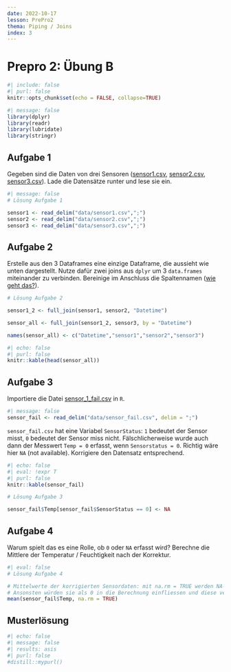 ```yaml
---
date: 2022-10-17
lesson: PrePro2
thema: Piping / Joins
index: 3
---
```


# Prepro 2: Übung B

```r
#| include: false
#| purl: false
knitr::opts_chunk$set(echo = FALSE, collapse=TRUE)
```

```r
#| message: false
library(dplyr)
library(readr)
library(lubridate)
library(stringr)
```

## Aufgabe 1

Gegeben sind die Daten von drei Sensoren ([sensor1.csv](https://moodle.zhaw.ch/mod/resource/view.php?id=602226), [sensor2.csv](https://moodle.zhaw.ch/mod/resource/view.php?id=602229), [sensor3.csv](https://moodle.zhaw.ch/mod/resource/view.php?id=602228)). Lade die Datensätze runter und lese sie ein.

```r
#| message: false
# Lösung Aufgabe 1

sensor1 <- read_delim("data/sensor1.csv",";")
sensor2 <- read_delim("data/sensor2.csv",";")
sensor3 <- read_delim("data/sensor3.csv",";")
```

## Aufgabe 2

Erstelle aus den 3 Dataframes eine einzige Dataframe, die aussieht wie unten dargestellt. Nutze dafür zwei joins aus `dplyr` um 3 `data.frames` miteinander zu verbinden. Bereinige im Anschluss die Spaltennamen ([wie geht das?](https://www.statology.org/how-to-rename-data-frame-columns-in-r/)).

```r
# Lösung Aufgabe 2

sensor1_2 <- full_join(sensor1, sensor2, "Datetime")

sensor_all <- full_join(sensor1_2, sensor3, by = "Datetime")

names(sensor_all) <- c("Datetime","sensor1","sensor2","sensor3")
```

```r
#| echo: false
#| purl: false
knitr::kable(head(sensor_all))
```

## Aufgabe 3

Importiere die Datei [sensor_1_fail.csv](https://moodle.zhaw.ch/mod/resource/view.php?id=602230) in `R`.

```r
#| message: false
sensor_fail <- read_delim("data/sensor_fail.csv", delim = ";")
```

`sensor_fail.csv` hat eine Variabel `SensorStatus`: `1` bedeutet der Sensor misst, `0` bedeutet der Sensor miss nicht. Fälschlicherweise wurde auch dann der Messwert `Temp = 0` erfasst, wenn `Sensorstatus = 0`. Richtig wäre hier `NA` (not available). Korrigiere den Datensatz entsprechend.

```r
#| echo: false
#| eval: !expr T
#| purl: false
knitr::kable(sensor_fail)
```

```r
# Lösung Aufgabe 3

sensor_fail$Temp[sensor_fail$SensorStatus == 0] <- NA
```

## Aufgabe 4

Warum spielt das es eine Rolle, ob `0` oder `NA` erfasst wird? Berechne die Mittlere der Temperatur / Feuchtigkeit nach der Korrektur. 

```r
#| eval: false
# Lösung Aufgabe 4

# Mittelwerte der korrigierten Sensordaten: mit na.rm = TRUE werden NA-Werte aus der Berechnung entfernt. 
# Ansonsten würden sie als 0 in die Berechnung einfliessen und diese verfälschen.
mean(sensor_fail$Temp, na.rm = TRUE)
```

## Musterlösung

```r
#| echo: false
#| message: false
#| results: asis
#| purl: false
#distill::mypurl()
```
